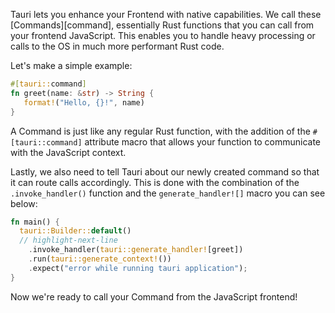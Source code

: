 Tauri lets you enhance your Frontend with native capabilities. We call
these [Commands][command], essentially Rust functions that you can
call from your frontend JavaScript. This enables you to handle heavy
processing or calls to the OS in much more performant Rust code.

Let's make a simple example:

```rust
#[tauri::command]
fn greet(name: &str) -> String {
   format!("Hello, {}!", name)
}
```

A Command is just like any regular Rust function, with the addition of
the `#[tauri::command]` attribute macro that allows your function to
communicate with the JavaScript context.

Lastly, we also need to tell Tauri about our newly created command so
that it can route calls accordingly. This is done with the combination
of the `.invoke_handler()` function and the `generate_handler![]`
macro you can see below:

```rust
fn main() {
  tauri::Builder::default()
  // highlight-next-line
    .invoke_handler(tauri::generate_handler![greet])
    .run(tauri::generate_context!())
    .expect("error while running tauri application");
}
```

Now we're ready to call your Command from the JavaScript frontend!
